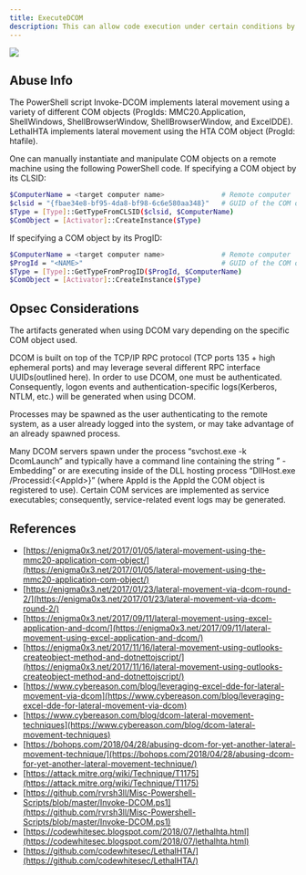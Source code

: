 ---
title: ExecuteDCOM
description: This can allow code execution under certain conditions by instantiating a COM object on a remote machine and invoking its methods.
---

<img src="/assets/enterprise-AND-community-edition-pill-tag.svg"/> 



## Abuse Info

The PowerShell script Invoke-DCOM implements lateral movement using a variety of different COM objects (ProgIds: MMC20.Application, ShellWindows, ShellBrowserWindow, ShellBrowserWindow, and ExcelDDE). LethalHTA implements lateral movement using the HTA COM object (ProgId: htafile).

One can manually instantiate and manipulate COM objects on a remote machine using the following PowerShell code. If specifying a COM object by its CLSID:

```bash
$ComputerName = <target computer name>              # Remote computer
$clsid = "{fbae34e8-bf95-4da8-bf98-6c6e580aa348}"   # GUID of the COM object
$Type = [Type]::GetTypeFromCLSID($clsid, $ComputerName)
$ComObject = [Activator]::CreateInstance($Type)
```

If specifying a COM object by its ProgID:

```bash
$ComputerName = <target computer name>              # Remote computer
$ProgId = "<NAME>"                                  # GUID of the COM object
$Type = [Type]::GetTypeFromProgID($ProgId, $ComputerName)
$ComObject = [Activator]::CreateInstance($Type)
```

## Opsec Considerations
The artifacts generated when using DCOM vary depending on the specific COM object used.

DCOM is built on top of the TCP/IP RPC protocol (TCP ports 135 + high ephemeral ports) and may leverage several different RPC interface UUIDs(outlined here). In order to use DCOM, one must be authenticated. Consequently, logon events and authentication-specific logs(Kerberos, NTLM, etc.) will be generated when using DCOM.

Processes may be spawned as the user authenticating to the remote system, as a user already logged into the system, or may take advantage of an already spawned process.

Many DCOM servers spawn under the process “svchost.exe -k DcomLaunch” and typically have a command line containing the string ” -Embedding” or are executing inside of the DLL hosting process “DllHost.exe /Processid:\{&lt;AppId&gt;}” (where AppId is the AppId the COM object is registered to use). Certain COM services are implemented as service executables; consequently, service-related event logs may be generated.

## References
* [https://enigma0x3.net/2017/01/05/lateral-movement-using-the-mmc20-application-com-object/](https://enigma0x3.net/2017/01/05/lateral-movement-using-the-mmc20-application-com-object/)
* [https://enigma0x3.net/2017/01/23/lateral-movement-via-dcom-round-2/](https://enigma0x3.net/2017/01/23/lateral-movement-via-dcom-round-2/)
* [https://enigma0x3.net/2017/09/11/lateral-movement-using-excel-application-and-dcom/](https://enigma0x3.net/2017/09/11/lateral-movement-using-excel-application-and-dcom/)
* [https://enigma0x3.net/2017/11/16/lateral-movement-using-outlooks-createobject-method-and-dotnettojscript/](https://enigma0x3.net/2017/11/16/lateral-movement-using-outlooks-createobject-method-and-dotnettojscript/)
* [https://www.cybereason.com/blog/leveraging-excel-dde-for-lateral-movement-via-dcom](https://www.cybereason.com/blog/leveraging-excel-dde-for-lateral-movement-via-dcom)
* [https://www.cybereason.com/blog/dcom-lateral-movement-techniques](https://www.cybereason.com/blog/dcom-lateral-movement-techniques)
* [https://bohops.com/2018/04/28/abusing-dcom-for-yet-another-lateral-movement-technique/](https://bohops.com/2018/04/28/abusing-dcom-for-yet-another-lateral-movement-technique/)
* [https://attack.mitre.org/wiki/Technique/T1175](https://attack.mitre.org/wiki/Technique/T1175)
* [https://github.com/rvrsh3ll/Misc-Powershell-Scripts/blob/master/Invoke-DCOM.ps1](https://github.com/rvrsh3ll/Misc-Powershell-Scripts/blob/master/Invoke-DCOM.ps1)
* [https://codewhitesec.blogspot.com/2018/07/lethalhta.html](https://codewhitesec.blogspot.com/2018/07/lethalhta.html)
* [https://github.com/codewhitesec/LethalHTA/](https://github.com/codewhitesec/LethalHTA/)
